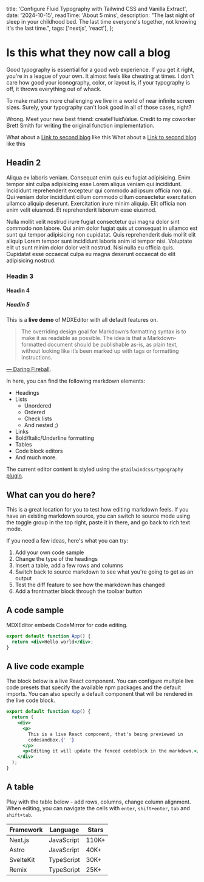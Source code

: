   title: 'Configure Fluid Typography with Tailwind CSS and Vanilla Extract',
  date: '2024-10-15',
  readTime: 'About 5 mins',
  description:
    "The last night of sleep in your childhood bed. The last time everyone's together, not knowing it's the last time.",
  tags: ['nextjs', 'react'],
};


# Is this what they now call a blog

Good typography is essential for a good web experience. If you get it right, you're in a league of your own. It almost feels like cheating at times. I don't care how good your iconography, color, or layout is, if your typography is off, it throws everything out of whack.

To make matters more challenging we live in a world of near infinite screen sizes. Surely, your typography can't look good in all of those cases, right?

Wrong. Meet your new best friend: createFluidValue. Credit to my coworker Brett Smith for writing the original function implementation.

What about a [Link to second blog](/writing/second-blog) like this
What about a [Link to second blog](/writing/first-blog#a-code-sample) like this

## Headin 2

Aliqua ex laboris veniam. Consequat enim quis eu fugiat adipisicing. Enim tempor sint culpa adipisicing esse Lorem aliqua veniam qui incididunt. Incididunt reprehenderit excepteur qui commodo ad ipsum officia non qui. Qui veniam dolor incididunt cillum commodo cillum consectetur exercitation ullamco aliquip deserunt. Exercitation irure minim aliquip. Elit officia non enim velit eiusmod. Et reprehenderit laborum esse eiusmod.

Nulla mollit velit nostrud irure fugiat consectetur qui magna dolor sint commodo non labore. Qui anim dolor fugiat quis ut consequat in ullamco est sunt qui tempor adipisicing non cupidatat. Quis reprehenderit duis mollit elit aliquip Lorem tempor sunt incididunt laboris anim id tempor nisi. Voluptate elit ut sunt minim dolor dolor velit nostrud. Nisi nulla eu officia quis. Cupidatat esse occaecat culpa eu magna deserunt occaecat do elit adipisicing nostrud.

### Headin 3

#### Headin 4

##### Headin 5

This is a **live demo** of MDXEditor with all default features on.

> The overriding design goal for Markdown’s formatting syntax is to make it as readable as possible.
> The idea is that a Markdown-formatted document should be publishable as-is, as plain text,
> without looking like it’s been marked up with tags or formatting instructions.

[— Daring Fireball](https://daringfireball.net/projects/markdown/).

In here, you can find the following markdown elements:

- Headings
- Lists
  - Unordered
  - Ordered
  - Check lists
  - And nested ;)
- Links
- Bold/Italic/Underline formatting
- Tables
- Code block editors
- And much more.

The current editor content is styled using the `@tailwindcss/typography` [plugin](https://tailwindcss.com/docs/typography-plugin).

## What can you do here?

This is a great location for you to test how editing markdown feels. If you have an existing markdown source, you can switch to source mode using the toggle group in the top right, paste it in there, and go back to rich text mode.

If you need a few ideas, here's what you can try:

1. Add your own code sample
2. Change the type of the headings
3. Insert a table, add a few rows and columns
4. Switch back to source markdown to see what you're going to get as an output
5. Test the diff feature to see how the markdown has changed
6. Add a frontmatter block through the toolbar button

## A code sample

MDXEditor embeds CodeMirror for code editing.

```jsx
export default function App() {
  return <div>Hello world</div>;
}
```

## A live code example

The block below is a live React component. You can configure multiple live code presets that specify the available npm packages and the default imports. You can also specify a default component that will be rendered in the live code block.

```jsx
export default function App() {
  return (
    <div>
      <p>
        This is a live React component, that's being previewed in
        codesandbox.{' '}
      </p>
      <p>Editing it will update the fenced codeblock in the markdown.</p>
    </div>
  );
}
```

## A table

Play with the table below - add rows, columns, change column alignment. When editing,
you can navigate the cells with `enter`, `shift+enter`, `tab` and `shift+tab`.

| Framework | Language   | Stars |
| --------- | ---------- | ----- |
| Next.js   | JavaScript | 110K+ |
| Astro     | JavaScript | 40K+  |
| SvelteKit | TypeScript | 30K+  |
| Remix     | TypeScript | 25K+  |
